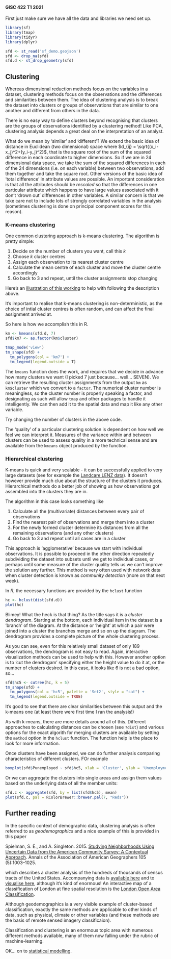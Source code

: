 #### GISC 422 T1 2021
First just make sure we have all the data and libraries we need set up.
```r
library(sf)
library(tmap)
library(tidyr)
library(dplyr)

sfd <- st_read('sf_demo.geojson')
sfd <- drop_na(sfd)
sfd.d <- st_drop_geometry(sfd)
```
## Clustering
Whereas dimensional reduction methods focus on the variables in a dataset, clustering methods focus on the observations and the differences and similarities between them. The idea of clustering analysis is to break the dataset into clusters or groups of observations that are similar to one another and different from others in the data.

There is no easy way to define clusters beyond recognising that clusters are the groups of observations identified by a clustering method! Like PCA, clustering analysis depends a great deal on the interpretation of an analyst.

What do we mean by 'similar' and 'different'? We extend the basic idea of distance in Euclidean (two dimensional) space where $d_{ij} = \sqrt{(x_i-x_j)^2+(y_i-y_j)^2}$, that is the square root of the sum of the squared difference in each coordinate to higher dimensions. So if we are in 24 dimensional data space, we take the sum of the squared differences in each of the 24 dimensions (i.e. on each variable) between two observations, add them together and take the square root. Other versions of the basic idea of 'total difference' in attribute values are possible. An important consideration is that all the attributes should be *rescaled* so that the differences in one particular attribute which happens to have large values associated with it don't 'drown out' differences in other variables. A similar concern is that we take care not to include lots of strongly correlated variables in the analysis (sometimes clustering is done on principal component scores for this reason).

### K-means clustering
One common clustering approach is k-means clustering. The algorithm is pretty simple:

1. Decide on the number of clusters you want, call this *k*
2. Choose *k* cluster centres
3. Assign each observation to its nearest cluster centre
4. Calculate the mean centre of each cluster and move the cluster centre accordingly
5. Go back to 3 and repeat, until the cluster assignments stop changing

Here's an [illustration of this working](https://kkevsterrr.github.io/K-Means/) to help with following the description above.

It's important to realise that k-means clustering is non-deterministic, as the choice of intial cluster centres is often random, and can affect the final assignment arrived at.

So here is how we accomplish this in R.
```r
km <- kmeans(sfd.d, 7)
sfd$km7 <- as.factor(km$cluster)

tmap_mode('view')
tm_shape(sfd) +
  tm_polygons(col = 'km7') +
  tm_legend(legend.outside = T)
```

The `kmeans` function does the work, and requires that we decide in advance how many clusters we want (I picked 7 just because... well... SEVEN). We can retrieve the resulting cluster assignments from the output `km` as `km$cluster` which we convert to a `factor`. The numerical cluster number is meaningless, so the cluster number is properly speaking a factor, and designating as such will allow `tmap` and other packages to handle it intelligently. We can then add it to the spatial data and  map it like any other variable.

Try changing the number of clusters in the above code.

The 'quality' of a particular clustering solution is dependent on how well we feel we can interpret it. Measures of the variance within and between clusters can be used to assess quality in a more technical sense and are available from the `kmeans` object produced by the function.

### Hierarchical clustering
K-means is quick and very scalable - it can be successfully applied to very large datasets (see for example the [Landcare LENZ data](https://www.landcareresearch.co.nz/resources/maps-satellites/lenz)). It doesn't however provide much clue about the structure of the clusters it produces. Hierarchical methods do a better job of showing us how observations got assembled into the clusters they are in.

The algorithm in this case looks something like

1. Calculate all the (multivariate) distances between every pair of observations
2. Find the nearest pair of observations and merge them into a cluster
3. For the newly formed cluster determine its distances from all the remaining observations (and any other clusters)
4. Go back to 3 and repeat until all cases are in a cluster

This approach is 'agglomerative' because we start with individual observations. It is possible to proceed in the other direction repeatedly subdividing the dataset into subsets until we get to individual cases, or perhaps until some measure of the cluster quality tells us we can't improve the solution any further. This method is very often used with network data when cluster detection is known as *community detection* (more on that next week).

In *R*, the necessary functions are provided by the `hclust` function
```R
hc <- hclust(dist(sfd.d))
plot(hc)
```

Blimey! What the heck is that thing? As the title says it is a *cluster dendrogram*. Starting at the bottom, each individual item in the dataset is a 'branch' of the diagram. At the distance or 'height' at which a pair were joined into a cluster the branches merge and so on up the diagram. The dendrogram provides a complete picture of the whole clustering process.

As you can see, even for this relatively small dataset of only 189 observations, the dendrogram is not easy to read. Again, interactive visualization methods can be used to help with this. However another option is to 'cut the dendrogam' specifying either the height value to do it at, or the number of clusters desired. In this case, it looks like 6 is not a bad option, so...

```r
sfd$hc5 <- cutree(hc, k = 5)
tm_shape(sfd) +
  tm_polygons(col = 'hc5', palette = 'Set2', style = "cat") +
  tm_legend(legend.outside = TRUE)
```

It's good to see that there are clear similarities between this output and the k-means one (at least there were first time I ran the analysis!)

As with k-means, there are more details around all of this. Different approaches to calculating distances can be chosen (see `?dist`) and various options for the exact algorith for merging clusters are available by setting the `method` option in the `hclust` function. The function help is the place to look for more information.

Once clusters have been assigned, we can do further analysis comparing characteristics of different clusters. FOr example

```r
boxplot(sfd$Punemployed ~ sfd$hc5, xlab = 'Cluster', ylab = 'Unemployment')
```

Or we can aggregate the clusters into single areas and assign them values based on the underlying data of all the member units:

```r
sfd.c <- aggregate(sfd, by = list(sfd$hc5), mean)
plot(sfd.c, pal = RColorBrewer::brewer.pal(7, "Reds"))
```

## Further reading
In the specific context of demographic data, clustering analysis is often referred to as *geodemographics* and a nice example of this is provided in this paper

Spielman, S. E., and A. Singleton. 2015. [Studying Neighborhoods Using Uncertain Data from the American Community Survey: A Contextual Approach](http://www.tandfonline.com/doi/full/10.1080/00045608.2015.1052335). Annals of the Association of American Geographers 105 (5):1003–1025.

which describes a cluster analysis of the hundreds of thousands of census tracts of the United States. Accompanying data is [available here](https://www.openicpsr.org/openicpsr/project/100235/version/V5/view?path=/openicpsr/100235/fcr:versions/V5/Output-Data&type=folder) and to [visualise here](https://observatory.cartodb.com/editor/5de68840-16ef-11e6-bf4f-0ea31932ec1d/embed), although it's kind of enormous! An interactive map of a classification of London at fine spatial resolution is the [London Open Area Classification](https://maps.cdrc.ac.uk/#/geodemographics/loac11/default/BTTTFFT/10/-0.1500/51.5200/).

Although geodemographics ia a very visible example of cluster-based classification, exactly the same methods are applicable to other kinds of data, such as physical, climate or other variables (and these methods are the basis of remote sensed imagery classificaion).

Classification and clustering is an enormous topic area with numerous different methods available, many of them now falling under the rubric of machine-learning.

OK... on to [statistical modelling](05-statistical-models.md).
